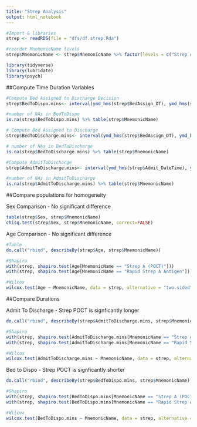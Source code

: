 ```yaml
---
title: "Strep Analysis"
output: html_notebook
---
```


```r
#Import & libraries
strep <- readRDS(file = "dfs/df.strep.Rda") 

#reorder MnemonicName levels
strep$MnemonicName <- strep$MnemonicName %>% factor(levels = c("Strep A (POCT)","Rapid Strep A Antigen"))

library(tidyverse)
library(lubridate)
library(psych)
```

##Compute Time Duration Variables

```r
#Compute Bed Assigned to Discharge Decision
strep$BedToDispo.mins<- interval(ymd_hms(strep$BedAssign_DT), ymd_hms(strep$DischargeDecision_DT)) %>% as.duration()/dminutes(1)

#number of NAs in BedToDispo
is.na(strep$BedToDispo.mins) %>% table(strep$MnemonicName)
```

```r
# Compute Bed Assigned to Discharge
strep$BedToDischarge.mins<- interval(ymd_hms(strep$BedAssign_DT), ymd_hms(strep$Discharge_DateTime)) %>% as.duration()/dminutes(1)

# number of NAs in BedToDischarge
is.na(strep$BedToDischarge.mins) %>% table(strep$MnemonicName)
```


```r
#Compute AdmitToDischarge
strep$AdmitToDischarge.mins<- interval(ymd_hms(strep$Admit_DateTime), ymd_hms(strep$Discharge_DateTime)) %>% as.duration()/dminutes(1)

#number of NAs in AdmitToDischarge
is.na(strep$AdmitToDischarge.mins) %>% table(strep$MnemonicName)
```

##Compare populations for homogeneity

Sex Comparison - No significant difference
```r
table(strep$Sex, strep$MnemonicName)
chisq.test(strep$Sex, strep$MnemonicName, correct=FALSE)
```

Age Comparison - No significant difference
```r
#Table
do.call("rbind", describeBy(strep$Age, strep$MnemonicName))

#Shapiro
with(strep, shapiro.test(Age[MnemonicName == "Strep A (POCT)"]))
with(strep, shapiro.test(Age[MnemonicName == "Rapid Strep A Antigen"]))

#Wilcox
wilcox.test(Age ~ MnemonicName, data = strep, alternative = "two.sided", var.equal = FALSE, conf.int = TRUE, conf.level = 0.95)
```

##Compare Durations

Admit To Discharge - Strep POCT is signficantly longer
```r
do.call("rbind", describeBy(strep$AdmitToDischarge.mins, strep$MnemonicName))

#Shapiro
with(strep, shapiro.test(AdmitToDischarge.mins[MnemonicName == "Strep A (POCT)"]))
with(strep, shapiro.test(AdmitToDischarge.mins[MnemonicName == "Rapid Strep A Antigen"]))

#Wilcox
wilcox.test(AdmitToDischarge.mins ~ MnemonicName, data = strep, alternative = "two.sided", var.equal = FALSE, conf.int = TRUE, conf.level = 0.95)
```

Bed to Dispo - Strep POCT is signficantly shorter
```r
do.call("rbind", describeBy(strep$BedToDispo.mins, strep$MnemonicName))

#Shapiro
with(strep, shapiro.test(BedToDispo.mins[MnemonicName == "Strep A (POCT)"]))
with(strep, shapiro.test(BedToDispo.mins[MnemonicName == "Rapid Strep A Antigen"]))

#Wilcox
wilcox.test(BedToDispo.mins ~ MnemonicName, data = strep, alternative = "two.sided", var.equal = FALSE, conf.int = TRUE, conf.level = 0.95)
```
